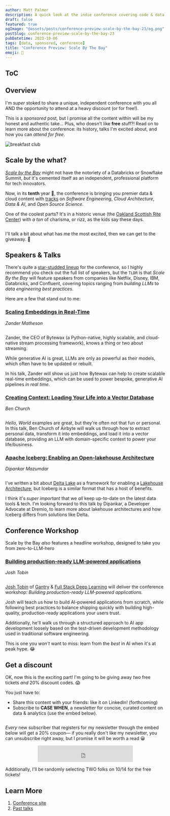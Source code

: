 ```yaml
---
author: Matt Palmer
description: A quick look at the indie conference covering code & data in the age of AI.
draft: false
featured: true
ogImage: "@assets/posts/conference-preview-scale-by-the-bay-23/og.png"
postSlug: conference-preview-scale-by-the-bay-23
pubDatetime: 2023-10-06
tags: [data, sponsored, conference]
title: "Conference Preview: Scale By The Bay"
emoji: 🌉
---
```



## ToC

## Overview

I'm _super_ stoked to share a unique, independent conference with you all AND the opportunity to attend at a heavy discount (or for free!).

This is a _sponsored_ post, but I promise all the content within will be my honest and authentic take... Plus, who doesn't like **free** stuff?! Read on to learn more about the conference: its history, talks I'm excited about, and how you can _attend for free_.

![breakfast club](../../assets/posts/conference-preview-scale-by-the-bay-23/breakfast-club.gif)

## Scale by the what?

[_Scale by the Bay_](https://www.scale.bythebay.io/) might not have the notoriety of a Databricks or Snowflake Summit, _but_ it's cemented itself as an independent, professional platform for tech innovators.

Now, in its **tenth** year 🤯, the conference is bringing you premier data & cloud content with [tracks](https://www.scale.bythebay.io/about) on _Software Engineering_, _Cloud Architecture_, _Data & AI_, and _Open Source Science_.

One of the coolest parts? It's in a historic venue (the [Oakland Scottish Rite Center](https://oaklandscottishrite.com/)) with _a ton_ of charisma, or rizz, as the kids say these days.

<div class="mx-auto w-3/4">
  <img src={scottish_rite_center.src} alt=""></img>
</div>

I'll talk a bit about what has me the most excited, then we can get to the giveaway. 🤑

## Speakers & Talks

There's quite a [star-studded lineup](https://www.scale.bythebay.io/speakers) for the conference, so I highly recommend you check out the full list of speakers, but the `TLDR` is that _Scale By the Bay_ will feature speakers from companies like Netflix, Disney, IBM, Databricks, and Confluent, covering topics ranging from _building LLMs_ to _data engineering best practices_.

Here are a few that stand out to me:

### [Scaling Embeddings in Real-Time](https://www.scale.bythebay.io/post/zander-matheson-scaling-embeddings-in-real-time)

_Zander Matheson_

<div class="mx-auto w-1/4">
  <img src={zander.src} alt=""></img>
</div>

Zander, the CEO of Bytewax (a Python-native, highly scalable, and cloud-native stream processing framework), knows a thing or two about streaming.

While generative AI is great, LLMs are only as powerful as their models, which often have to be updated or rebuilt.

In his talk, Zander will show us just how Bytewax can help to create scalable real-time embeddings, which can be used to power bespoke, generative AI pipelines _in real time_.

### [Creating Context: Loading Your Life into a Vector Database](https://www.scale.bythebay.io/post/ben-church-creating-context-loading-your-life-into-a-vector-database)

_Ben Church_

<div class="mx-auto w-1/4">
  <img src={ben.src} alt=""></img>
</div>

_Hello, World_ examples are great, but they're often not that fun or personal. In this talk, Ben Church of Airbyte will walk us through how to extract personal data, transform it into embeddings, and load it into a vector database, providing an LLM with domain-specific context to power your life/business.

### [Apache Iceberg: Enabling an Open-lakehouse Architecture](https://www.scale.bythebay.io/post/dipankar-mazumdar-apache-iceberg-enabling-an-open-lakehouse-architecture-for-large-scale-analytics)

_Dipankar Mazumdar_

<div class="mx-auto w-1/4">
  <img src={dipankar.src} alt=""></img>
</div>

I've written a bit about [Delta Lake](https://mattpalmer.io../../assets/posts/what-is-delta/) as a framework for enabling a [Lakehouse Architecture](https://docs.google.com/viewer?url=https://www.cidrdb.org/cidr2021/papers/cidr2021_paper17.pdf), but Iceberg is a similar format that has a host of benefits.

I think it's _super important_ that we _all_ keep up-to-date on the latest data tools & tech. I'm looking forward to this talk by Dipankar, a Developer Advocate at Dremio, to learn more about lakehouse architectures and how Iceberg differs from solutions like Delta.

## Conference Workshop

Scale by the Bay _also_ features a headline workshop, designed to take you from zero-to-LLM-hero

### [Building production-ready LLM-powered applications](https://www.scale.bythebay.io/llm-workshop)

_Josh Tobin_

<div class="mx-auto w-1/4">
  <img src={josh.src} alt=""></img>
</div>

[Josh Tobin](https://www.linkedin.com/in/josh-tobin-4b3b10a9) of [Gantry](https://www.gantry.io/) & [Full Stack Deep Learning](https://fullstackdeeplearning.com/) will deliver the conference workshop: _Building production-ready LLM-powered applications_.

Josh will teach us how to build AI-powered applications from scratch, while following best practices to balance shipping quickly with building high-quality, production-ready applications your users trust.

Additionally, he'll walk us through a structured approach to AI app development loosely based on the test-driven development methodology used in traditional software engineering.

This is one you _won't_ want to miss: learn from the _best_ in AI when it's at peak hype. 😂

## Get a discount

OK, now this is the exciting part! I'm going to be giving away _two_ free tickets _and_ 20% discount codes. 😱

You just have to:

- Share this content with your friends: like it on LinkedIn! (forthcoming)
- Subscribe to **CASE WHEN**, a newsletter for concise, curated content on data & analytics (use the embed below).

<div align="center">
  <img src={casewhen.src} alt=""></img>
</div>

_Every_ new subscriber that registers for my newsletter through the embed below will get a 20% coupon— if you really don't like my newsletter, you can unsubscribe right away, but I promise it will be worth a read 😀

<div align="center">
  <iframe
    src="https://embeds.beehiiv.com/5e6a5a7a-87ec-40a9-943a-0b1e412196fd?slim=true"
    data-test-id="beehiiv-embed"
    height="52"
    frameborder="0"
    scrolling="no"
    style="margin: 0; border-radius: 0px !important; background-color: transparent;"
  ></iframe>
</div>

Additionally, I'll be randomly selecting TWO folks on 10/14 for the free tickets!

## Learn More

1. [Conference site](https://scale.bythebay.io)
2. [Past talks](https://www.youtube.com/channel/UCKvhw2CPR-0S4XZ1bNlihnw)

<script
  type="text/javascript"
  async
  src="https://embeds.beehiiv.com/attribution.js"
></script>
